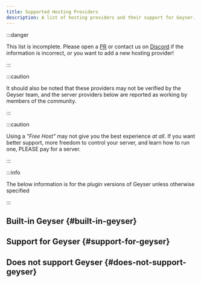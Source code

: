 ```yaml
---
title: Supported Hosting Providers
description: A list of hosting providers and their support for Geyser.
---
```



:::danger

This list is incomplete. Please open a [PR](https://github.com/GeyserMC/GeyserWiki/pulls) or contact us on [Discord](https://discord.gg/geysermc) if the information is incorrect, or you want to add a new hosting provider!

:::

:::caution

It should also be noted that these providers may not be verified by the Geyser team, and the server providers below are reported as working by members of the community.

:::

:::caution

Using a <i>"Free Host"</i> may not give you the best experience <i>at all</i>. If you want better support, more freedom to control your server, and learn how to run one, PLEASE pay for a server.

:::

:::info

The below information is for the plugin versions of Geyser unless otherwise specified

:::

## Built-in Geyser {#built-in-geyser}

<Provider type="built_in" />

## Support for Geyser {#support-for-geyser}

<Provider type="support" />

## Does not support Geyser {#does-not-support-geyser}

<Provider type="no_support" />
